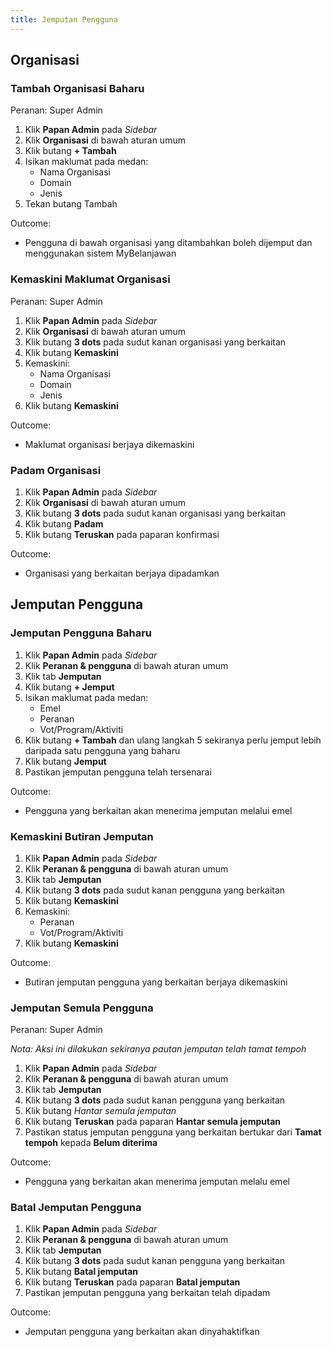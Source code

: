 ```yaml
---
title: Jemputan Pengguna
---
```


## Organisasi
### Tambah Organisasi Baharu
Peranan: Super Admin

1. Klik **Papan Admin** pada *Sidebar*
2. Klik **Organisasi** di bawah aturan umum
3. Klik butang **+ Tambah**
4. Isikan maklumat pada medan:
    * Nama Organisasi
    * Domain
    * Jenis
5. Tekan butang Tambah

Outcome:
* Pengguna di bawah organisasi yang ditambahkan boleh dijemput dan menggunakan sistem MyBelanjawan

### Kemaskini Maklumat Organisasi
Peranan: Super Admin 

1. Klik **Papan Admin** pada *Sidebar*
2. Klik **Organisasi** di bawah aturan umum
3. Klik butang **3 dots** pada sudut kanan organisasi yang berkaitan
4. Klik butang **Kemaskini**
5. Kemaskini:
    * Nama Organisasi
    * Domain
    * Jenis
6. Klik butang **Kemaskini**

Outcome:
* Maklumat organisasi berjaya dikemaskini

### Padam Organisasi 
1. Klik **Papan Admin** pada *Sidebar*
2. Klik **Organisasi** di bawah aturan umum
3. Klik butang **3 dots** pada sudut kanan organisasi yang berkaitan
4. Klik butang **Padam**
5. Klik butang **Teruskan** pada paparan konfirmasi

Outcome:
* Organisasi yang berkaitan berjaya dipadamkan

## Jemputan Pengguna 
### Jemputan Pengguna Baharu
1. Klik **Papan Admin** pada *Sidebar*
2. Klik **Peranan & pengguna** di bawah aturan umum
3. Klik tab **Jemputan**
4. Klik butang **+ Jemput**
5. Isikan maklumat pada medan:
    * Emel
    * Peranan
    * Vot/Program/Aktiviti
6. Klik butang **+ Tambah** dan ulang langkah 5 sekiranya perlu jemput lebih daripada satu pengguna yang baharu
7. Klik butang **Jemput**
8. Pastikan jemputan pengguna telah tersenarai

Outcome:
* Pengguna yang berkaitan akan menerima jemputan melalui emel

### Kemaskini Butiran Jemputan
1. Klik **Papan Admin** pada *Sidebar*
2. Klik **Peranan & pengguna** di bawah aturan umum
3. Klik tab **Jemputan**
4. Klik butang **3 dots** pada sudut kanan pengguna yang berkaitan
5. Klik butang **Kemaskini**
6. Kemaskini:
    * Peranan
    * Vot/Program/Aktiviti
7. Klik butang **Kemaskini**

Outcome:
* Butiran jemputan pengguna yang berkaitan berjaya dikemaskini

### Jemputan Semula Pengguna
Peranan: Super Admin 

*Nota: Aksi ini dilakukan sekiranya pautan jemputan telah tamat tempoh*

1. Klik **Papan Admin** pada *Sidebar*
2. Klik **Peranan & pengguna** di bawah aturan umum
3. Klik tab **Jemputan**
4. Klik butang **3 dots** pada sudut kanan pengguna yang berkaitan
5. Klik butang *Hantar semula jemputan*
6. Klik butang **Teruskan** pada paparan **Hantar semula jemputan**
7. Pastikan status jemputan pengguna yang berkaitan bertukar dari **Tamat tempoh** kepada **Belum diterima**

Outcome:
* Pengguna yang berkaitan akan menerima jemputan melalu emel

### Batal Jemputan Pengguna

1. Klik **Papan Admin** pada *Sidebar*
2. Klik **Peranan & pengguna** di bawah aturan umum
3. Klik tab **Jemputan**
4. Klik butang **3 dots** pada sudut kanan pengguna yang berkaitan
5. Klik butang **Batal jemputan**
6. Klik butang **Teruskan** pada paparan **Batal jemputan**
7. Pastikan jemputan pengguna yang berkaitan telah dipadam

Outcome:
* Jemputan pengguna yang berkaitan akan dinyahaktifkan